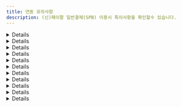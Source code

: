 ```yaml
---
title: 연동 유의사항
description: (신)페이팔 일반결제(SPB) 이용시 특이사항을 확인할수 있습니다.
---
```




<Details>
<p slot="summary">결제수단을 알수 없음</p>

페이팔을 통해 카드 결제 외 BanContact, BLIK, eps, giropay 등 다양한 결제 수단으로 결제가 가능하지만, <mark style="color:red;">**페이팔이 승인 된 결제 수단을 알려주지 않기 때문**</mark>에 페이팔의 모든 결제 건의 결제 수단은 paypal로 일괄 저장됩니다.

</Details>

<Details>
<p slot="summary">할부 결제 여부와 할부 개월수를 알 수 없음</p>

Pay Later를 이용하면 할부 결제가 가능합니다. 하지만 <mark style="color:red;">**페이팔이 승인 된 할부 정보를 알려주지 않기 때문**</mark>에 실제로 할부로 결제가 됐는지, 됐다면 몇 개월 할부로 결제 됐는지 알 수 없습니다.

</Details>

<Details>
<p slot="summary">접속한 국가에 따라 렌더링 되는 결제 버튼이 다름</p>

페이팔은 <mark style="color:red;">**구매자가 접속한 나라에 따라 이용 가능한 결제 수단이 달라지는 방식**</mark>입니다.
따라서 구매자가 접속한 나라에 따라 렌더링 되는 버튼의 종류와 개수가 달라집니다.

<div class="items-center gap-2 md:flex">
  <Figure src="/gitbook-assets/ko/image (3) (1).png" />
  <Figure src="/gitbook-assets/ko/image (47).png" />
</div>

</Details>

<Details>
<p slot="summary">회원 / 비회원 결제 플로우가 다름</p>

페이팔은 네이버페이와 같이 구매자가 페이팔에 가입한 계정으로 로그인 한 후 등록 된 결제 수단(없다면 새로 등록 또는 카드 정보 직접 입력)으로 결제를 하는 방식입니다.

페이팔에 가입되어있지 않은 구매자도 비회원으로 결제가 가능하지만, 회원으로 로그인 했을때와 사용 가능한 결제 수단과 렌더링 되는 결제창에 다소 차이가 있습니다.
회원 / 비회원간 적용/사용 가능한 기능 차이를 간략하게 정리하면 아래와 같습니다.

<Figure src="/gitbook-assets/ko/image (38).png" />

</Details>

<Details>
<p slot="summary">Pay Later 버튼은 enable-funding 파라미터에 반드시 paylater를 넣어야 렌더링 됨</p>

페이팔은 할부 결제를 Pay Later로 부르고 있습니다.
포트원은 Pay Later를 버튼 형태로 제공하고 있으며, **해당 버튼을 렌더링 하기 위해서는 enable-funding 파라미터에 `paylater` 값을 반드시 넣어주셔야** 합니다.
넣지 않으면 Pay Later를 지원하는 국가에서 접속한다고 하더라도 자동으로 렌더링 되지 않습니다. (단, 미국 제외)

```jsx
IMP.loadUI({
  ...중략
  bypass: {
    paypal_v2: {
      ...중략
      "enable-funding": "paylater"
    }
  }
});
```

Pay Later Button은 기본적으로 **구매자가 접속한 국가에 따라 해당 국가에 맞는 버튼이 렌더링** 되며, **Pay Later 기능을 제공하지 않는 국가에서 접속했을땐** enable-funding 파라미터에 `paylater` 값을 전달해도 **Pay Later 버튼이 렌더링되지 않**습니다.

<Figure
  src="/gitbook-assets/ko/image (23) (1).png"
  caption="접속 국가: 벨기에 enable-funding: “paylater” → 아무 버튼도 렌더링 되지 않음"
/>
<Figure
  src="/gitbook-assets/ko/image (12).png"
  caption="접속 국가: 프랑스  enable-funding: “paylater” → 4X Paypal 버튼이 렌더링 됨"
/>
<Figure
  src="/gitbook-assets/ko/image (15) (1).png"
  caption="접속 국가: 이탈리아 enable-funding: “paylater” → Paga in 3 rate 버튼이 렌더링 됨"
/>

</Details>

<Details>
<p slot="summary">Pay Later를 지원하는 국가 별로 페이팔 계정을 별도로 만들어야 함</p>

Pay Later로 결제가 가능한 국가와 통화는 매우 제한적이며 그 방식 또한 국가 별로 상이합니다. 자세한 내용은 아래 국가별 정책을 참고해주세요.

- **US(미국) / USD(달러)**

  - Pay in 4

    Eligible US buyers can pay in four interest-free payments for purchases of $30 to $1,500.

    30 \~ 1,500 달러 결제시에 4개월 무이자 할부

    - 자세히 보기 (ex. 700달러 결제)

      <Figure src="https://s3-us-west-2.amazonaws.com/secure.notion-static.com/acc5bc45-cafc-4e75-a524-e450957505ce/Untitled.png" />

  - Pay Monthly

    Eligible US buyers can pay in 6, 12, or 24 monthly installments for purchases of $199 to $10,000.

    199 \~ 10,000 달러 결제시 6, 12, 24개월 (유이자) 할부 중 선택하는 방식

    - 자세히 보기 (ex. 700달러 결제)

      <Figure src="https://s3-us-west-2.amazonaws.com/secure.notion-static.com/c7c3f372-0a34-41f0-a815-2d5c3b9d6308/Untitled.png" />

- **AU(호주) / AUD(호주 달러)**

  - Pay in 4\*\*\*\*

    Pay Later in Australia includes Pay in 4, which eligible AU buyers can use to pay in four interest-free payments for purchases of $30 to $2,000 AUD. The first payment is due at the time of the transaction, and subsequent payments are due every two weeks.

    30 \~ 2,000 호주 달러까지의 결제 건에 대해 2주마다 4번에 걸쳐 결제

    - 자세히 보기 (ex. AUD 호주 달러 결제)

      <Figure src="https://s3-us-west-2.amazonaws.com/secure.notion-static.com/f4f4c7d2-cf5d-4866-b01b-8995bbf84b69/Untitled.png" />

- **GE(독일) / EUR(유로화)**

  - PayPal Ratenzahlung

    Eligible German buyers can pay in 3, 6, 12, or 24 monthly installments for purchases of 99€ to 5,000€.

    99 \~ 5,000 유로까지의 결제 건에 대해 3, 6, 12, 24개월 (유이자) 할부 중 선택하는 방식

    - 자세히 보기 (ex. 700 유로 결제)

      <Figure src="https://s3-us-west-2.amazonaws.com/secure.notion-static.com/31cf7e44-e640-438f-9622-96c75852d8c0/Untitled.png" />

  - Pay in 30

    Eligible German buyers can pay within 30 days for purchases of 1€ to 1,000€.

    1 \~ 1,000 유로까지의 결제 건에 대해 30일 안에 결제하는 방식. 30일 안에 자동으로 결제 될 은행 계좌(IBAN, International Bank Account Number)를 등록해야 한다.

- **ES(스페인) / EUR(유로화)**

  - Pay in 3 installments

    Pay Later in Spain includes Pay in 3 instalments, which eligible buyers in Spain can use to pay in three interest-free payments for purchases of 30€ – 2,000€. The first payment is due at the time of the transaction, and subsequent payments are due every month.

    30 \~ 2,000 유료까지의 결제 건에 대해 3개월 무이자 할부

    - 자세히 보기 (ex. 700 유로 결제)

      <Figure src="https://s3-us-west-2.amazonaws.com/secure.notion-static.com/2f9b28c1-8827-4379-8334-3556c29f864f/Untitled.png" />

- **IT(이탈리아) / EUR(유로화)**

  - Pay in 3 installments

    Pay Later in Italy includes Pay in 3 installments, which eligible buyers in Italy can use to pay in three interest-free payments for purchases of 30€ – 2,000€. The first payment is due at the time of the transaction, and subsequent payments are due every month.

    30 \~ 2,000 유료까지의 결제 건에 대해 3개월 무이자 할부

    - 자세히 보기 (ex. 700 유로 결제)

      <Figure src="https://s3-us-west-2.amazonaws.com/secure.notion-static.com/897a5e73-1301-4f45-af1a-a6638a946181/Untitled.png" />

- **FR(프랑스) / EUR(유로화)**

  - Pay in 4X

    Pay Later in France includes Pay in 4X, which is an installment offer that allows consumers to spread the cost of a purchases across four equal payments for transactions between 30€ – 2,000€. The first payment is due at the time of the transaction. The subsequent payments spread across 90 days.

    30 \~ 2,000유로까지의 결제 금액에 대해 90일에 걸쳐 4번 분할 무이자 결제

    - 자세히 보기 (ex. 700유로 결제)

      <Figure src="https://s3-us-west-2.amazonaws.com/secure.notion-static.com/8b2f9dd7-8301-4435-b4f0-db4cfe9eb95f/Untitled.png" />

- **GB(영국) / GBP(영국 파운드화)**

  - Pay in 3

    Eligible UK buyers can pay in three interest-free payments for purchases of £30 – £2,000.

    30 \~ 2,000 파운드까지의 결제 금액에 대해 3개월 무이자 할부

    - 자세히 보기(ex. 700 파운드 결제)

      <Figure src="https://s3-us-west-2.amazonaws.com/secure.notion-static.com/b570364a-807e-48df-89f5-a4b6e56aa8a4/Untitled.png" />

  - PayPal Credit - Eligible UK buyers receive a revolving line of credit that they can use to pay over time. PayPal Credit offers either 0% interest for 4 months on purchases over £99 or a merchant-specific Installment offers. For the 0% interest for 4 months offer, any remaining balance due after the promotional period or any transactions under £99 are charged interest at the standard variable rate. Terms and conditions apply.

    99 파운드 이상의 결제 금액에 대해 첫 4개월 간 무이자 할부. 4개월 이상 할부 결제 시 5개월째부터는 유이자 할부 적용

즉, 예를 들어 고객사가 독일, 스페인, 이탈리아 이렇게 3개 나라에 대해 서비스를 제공하고 각 나라별 Pay Later 기능도 함께 제공한다고 가정합니다. 이 경우 고객사는 독일, 스페인, 이탈리아용 **페이팔 머천트 계정을 각각 따로 만들어야** 합니다.

가입 후 부여 받은 페이팔 Account ID(IMP.loadUI 함수 호출시 pg 파라미터로 전달)가 각각 D, E, I라고 한다면, **고객사는 구매자가 접속한 국가에 따라 올바른 Account ID를 전달해야** 합니다. 즉, 구매자가 독일에서 접속 한 경우엔 pg: “paypal_v2.D”, 스페인에서 접속 한 경우에는 pg: “paypal_v2.E” 마지막으로 이탈리아에서 접속 한 경우에는 pg: “paypal_v2.I”로 입력해줘야합니다.

</Details>

<Details>
<p slot="summary">Pay Later 버튼을 클릭했을때 렌더링 되는 화면은 구매자의 국가를 따라 감</p>

페이팔은 머천트든 구매자든 가입시 국가를 설정하도록 되어있습니다. **Pay Later 버튼을 클릭했을때 렌더링 되는 화면은 구매자가 페이팔에 가입시 설정한 국가에 따라 달라집**니다.

예를 들어 Pay Later 버튼이 프랑스 용 4X PayPal이라고 하더라도, 미국 구매자 계정으로 로그인을 하면 미국의 Pay Later 정책이 적용 된 (미국의 Pay Later 버튼을 클릭했을때 나오는 화면과 동일한) 화면이 렌더링 됩니다.

<div class="items-center gap-2 md:flex">
  <Figure
    src="/gitbook-assets/ko/image (51).png"
    caption="프랑스용 Pay Later 버튼을 누르고 미국으로 설정 된 페이팔 계정으로 로그인 한 경우, 미국의 Pay Later 정책(Pay in 4, Pay Monthly)이 적용 된 화면이 렌더링 됨 (언어도 영어)"
  />
  <Figure
    src="/gitbook-assets/ko/image (58).png"
    caption="프랑스용 Pay Later 버튼을 누르고 프랑스로 설정 된 페이팔 계정으로 로그인 한 경우, 정상적으로 프랑스의 Pay Later 정책이 적용 된 화면이 렌더링 됨 (언어도 프랑스어)"
  />
</div>

단, 구매자 계정에 설정 된 국가가 Pay Later를 제공하지 않는 국가인 경우, 일반 카드 결제 화면이 렌더링됩니다. 예를 들어 위와 같이 프랑스 용 Pay Later 버튼을 클릭한 후 Pay Later 를 제공하지 않는 한국 계정으로 로그인하면 일반 카드 결제 화면이 렌더링 됩니다.

</Details>

<Details>
<p slot="summary">enable-funding 파라미터에 Alternative Method 식별자를 필수로 입력해야 하는 경우가 있음</p>

IMP.loadUI 함수를 호출해 페이팔 결제 버튼을 렌더링하면 구매자가 접속한 국가에 따라 이용 가능한 버튼들이 자동으로 렌더링 됩니다. 하지만 **일부 버튼의 경우엔 자동으로 렌더링되지 않고 있으며 그 기준이 매우 불명확해 페이팔에 확인 요청을 드린 상태**입니다.

따라서 현재로서는 나라별로 지원 가능한 Alternative Method 식별자를 enable-funding 파라미터에 아래와 같이 comma(,)로 구분 된 string(문자열) 형식으로 넣어주셔야 정상적으로 렌더링 됩니다.

💡 예) enable-funding: “paylater,bancontact”

렌더링 할 수 있는 버튼의 종류는 아래와 같습니다.

<Figure src="/gitbook-assets/ko/image (53).png" />

</Details>

<Details>
<p slot="summary">배송지 국가가 해당 Alternative Method 지원 국가와 일치해야 함</p>

페이팔은 기본적으로 구매자가 페이팔에 가입할때 입력 한 배송 주소를 결제 창에 자동으로 입력해줍니다. 만약 이 배송 주소를 override하고 싶다면 purchase_units\[].shipping.address 파라미터에 override할 주소를 입력하면 됩니다.

이때 국가 코드(purchase_units\[].shipping.address.country_code)는 필수 입력인데 **Alternative Method로 결제시에는 이 country_code가 해당 Alternative Method 결제가 불가능한 나라인 경우엔 결제가 불가능**하기 때문에 주의가 요구됩니다.

예를 들어 벨기에(국가코드 BE)에서만 사용 가능한 BanContact로 결제시, purchase_units\[].shipping.address.country_code를 BE가 아닌 다른 값으로 입력하고 BanContact 버튼을 누르면 아래와 같은 일반 카드 결제 화면이 렌더링 됩니다.

<Figure src="/gitbook-assets/ko/image (26).png" />

</Details>

<Details>
<p slot="summary">파라미터 유의사항</p>

### `name`

주문명은 비회원으로 결제시에만 결제창에 표기 됩니다.

<div class="items-center gap-2 md:flex">
  <Figure src="/gitbook-assets/ko/image (62).png" />
  <Figure src="/gitbook-assets/ko/image (56).png" />
</div>

회원으로 결제시에는 결제창에 표기되지 않습니다.

<div class="items-center gap-2 md:flex">
  <Figure src="/gitbook-assets/ko/image (66).png" />
  <Figure src="/gitbook-assets/ko/image (52).png" />
</div>

#### `pg`

필수 입력이며 페이팔의 경우 `paypal_v2` 또는 `paypal_v2.{페이팔 Account ID}`를 입력해야 합니다. **paypal로 입력시 페이팔 SPB가 아닌 페이팔 Express Checkout으로 인식**됩니다.

#### `pay_method`

`paypal`만 입력 가능하며 다른 값을 입력하면 “페이팔에서 제공하지 않는 결제 수단입니다.”라는 에러 메시지와 함께 결제창이 호출되지 않습니다.

또한 pay_method를 `paypal`로 입력 후 카드, 계좌 등 어떤 결제 수단으로 결제를 해도 결제 수단은 무조건 `paypal`로 저장됩니다. 이는 페이팔이 실제 결제 된 수단을 구분해 알려주지 않고 모두 `paypal`로 일괄 응답해주기 때문입니다.

#### `buyer_tel`

구매자의 휴대폰 번호를 의미하며 [E164 형식](https://www.itu.int/rec/T-REC-E.164-201011-I/en)으로 입력해주셔야 합니다. 예를 들어 01012345678이라는 휴대폰 번호를 갖는 한국 사용자는 국가 번호 82와 앞에 0을 제외한 10123456778을 입력하셔야 합니다. 입력 된 휴대폰 번호는 페이팔 비회원으로 결제시 연락처 정보에 자동 입력됩니다.

<Figure src="/gitbook-assets/ko/image (6) (1).png" />

만약 접속 국가 형식과 맞지 않는 휴대폰 번호를 입력한 경우엔 무시(자동 완성 되지 않음)됩니다. 예를 들어 미국에서 접속했는데 한국식 번호인 “1012345678”을 입력하면 자동 완성되지 않으며 미국식 번호인 “8317578646”을 입력하면 자동 완성됩니다.

#### `products`

구매 상품 상세 정보를 의미하며 전달 한 값 중 name(상품 명), quantity(상품 수량), unitPrice(상품 단위 금액)만 결제창에 표기됩니다. **페이팔은 해당 파라미터 입력을 강력 권장**하고 있으니, 되도록 입력해주시기 바랍니다.

```jsx
{
  ...중략
  products: [
    {
      id: '1666779119262',
      name: '시그니처 핫 초콜릿',
      code: 'DRINK_SIGNITURE_HOT_CHOCOLATE',
      unitPrice: 5700,
      quantity: 2,
      tag: "TAG-1"
    },
    {
      id: '1666779134572',
      name: '아이스 아메리카노',
      code: 'DRINK_AMERICANO',
      unitPrice: 4800,
      quantity: 3,
      tag: "TAG-2"
    },
  ]
}
```

<div class="items-center gap-2 md:flex">
  <Figure src="/gitbook-assets/ko/image (31) (1).png" />
  <Figure src="/gitbook-assets/ko/image (71).png" />
</div>

💡 **각 상품의 수량 \* 단위 가격의 총 합이 주문 총 금액과 반드시 일치해야**합니다. 일치하지 않는 경우 에러 메시지가 리턴되면서 결제창이 호출되지 않습니다. 예를 들어 위 예시의 경우 5,700달러 \* 2개 + 4,800달러 \* 3개 = 총 합 25,800달러이기 때문에 주문 총 금액(amount)를 25800으로 입력해야 합니다.

**`currency`**

결제 통화를 의미합니다. 페이팔의 경우 사용 가능한 통화는 아래와 같으며, 페이팔에서 사용 불가능한 통화로 결제 시도시 에러 메시지가 리턴되며 결제창이 호출되지 않습니다.

<Figure src="/gitbook-assets/ko/image (9).png" />

간혹, 접속 국가나 결제 수단에 따라 사용 가능한 통화가 정해져있는 경우가 있는데 이 경우 사용 불가능한 통화를 입력하면 에러 메시지가 리턴되면서 결제창이 호출되지 않습니다.

**`digital`**

컨텐츠 상품 판매 시, 실물 여부 파라미터인 digital의 값에 따라 배송 주소 입력 칸의 유/무가 달라집니다.

**digital이 false인 경우**

<Figure src={image1} />

**digital이 true인 경우**

<Figure src={image2} />

**`buyer_first_name, buyer_last_name`**

`buyer_first_name`과 `buyer_last_name`은 페이팔 **비회원으로 결제시** 결제창 내 자동 입력 될 청구 인(payer)의 이름 정보입니다. 회원으로 결제시에는 **회원 가입시 입력 한 이름 정보가 자동으로 입력**되기 때문에 buyer_first_name과 buyer_last_name으로 override 되지 않습니다.

페이팔은 해외 결제이기 때문에 이름 전체를 의미하는 기존 buyer_name 파라미터 대신 buyer_fist_name(이름)과 buyer_last_name(성)을 구분해 입력해 주셔야 결제창 내 정상적으로 자동 입력됩니다.

<Figure src="/gitbook-assets/ko/image (13).png" />

**`bypass.paypal_v2.style`**

페이팔 결제 버튼을 커스터마이징 하기 위한 파라미터입니다. 자세한 내용은 페이팔에서 제공하는 문서([https://developer.paypal.com/sdk/js/reference/#link-style](https://developer.paypal.com/sdk/js/reference/#link-style))를 참고하세요.

**hotizontal 스타일 적용시 버튼이 최대 2개까지 밖에 렌더링 되지 않음**

페이팔 버튼은 기본적으로 vertical(수직)로 렌더링 되지만, 아래와 같이 bypass 파라미터를 사용하면 horizontal(수평)로 렌더링 시킬 수 있습니다.

```jsx
IMP.loadUI({
  ...중략
  bypass: {
    paypal_v2: {
      style: {
        ...중략
        layout: "horizontal"
      }
    }
  }
}, 콜백 함수)
```

단, 이 경우 버튼이 최대 2개까지만 렌더링 되기 때문에, 페이팔에서도 layout을 horizontal이 아닌 vertical로 설정하도록 권고하고 있습니다.

<div class="items-center gap-2 md:flex">
  <Figure src="/gitbook-assets/ko/image (34).png" />
  <Figure src="/gitbook-assets/ko/image (1) (1).png" />
</div>

#### `bypass.paypal_v2.enable-funding`

렌더링을 허용할 페이팔 버튼 종류를 comma(,) separated string으로 표현한 값으로 가능한 모든 종류는 아래와 같습니다.

<Figure src="/gitbook-assets/ko/image (55).png" />

<div class="items-center gap-2 md:flex">
  <Figure
    src="/gitbook-assets/ko/image (29).png"
    caption="접속 국가: 독일 enable-funding: “paylater”"
  />
  <Figure
    src="/gitbook-assets/ko/image (81).png"
    caption="접속 국가: 독일 enable-funding: “paylater”"
  />
</div>

<div class="items-center gap-2 md:flex">
  <Figure src="/gitbook-assets/ko/image (75).png" caption="접속 국가: 한국" />
  <Figure
    src="/gitbook-assets/ko/image (2) (2).png"
    caption="접속 국가: 이탈리아 enable-funding: “paylater”"
  />
</div>

#### `bypass.paypal_v2.disable-funding`

렌더링을 허용 하지 않을 페이팔 버튼 종류를 comma(,) separated string으로 표현한 값으로 가능한 모든 종류는 enable-funding과 동일합니다.

<div class="items-center gap-2 md:flex">
  <Figure
    src="/gitbook-assets/ko/image (36).png"
    caption="접속 국가: 이탈리아 enable-funding: “paylater”"
  />
  <Figure
    src="/gitbook-assets/ko/image (25).png"
    caption="접속 국가: 이탈리아 enable-funding: “paylater” disable-funding: “mybank”"
  />
</div>

**`bypass.paypal_v2.purchase_units`**

페이팔 주문 상세 정보를 의미하는 배열로 각각의 element에 배송 정보를 담을 수 있습니다.

💡 포트원을 통해 페이팔을 연동하는 고객사는 **purchase_units의 길이가 항상 0 또는 1이어야** 합니다.

페이팔은 구매자가 페이팔에 가입할때 입력 한 배송주소를 결제창에 기본적으로 렌더링하지만, 이를 override하고 싶을때 purchase_units\[].shipping.address에 override할 주소를 입력할 수 있습니다. 단, **주소가 유효하지 않거나 address_line_1을 입력하지 않은 경우엔 override가 되지 않**습니다.

💡 배송 정보 중 `admin_area_2`와 `country_code`는 필수 입력입니다.

purchase_units\[]에 입력 된 배송 정보는 기본적으로 결제창에 자동 완성되지만, 페이팔 회원으로 결제할 때와 비회원으로 결제할 때 각각 다른 정책이 적용됩니다.

- **페이팔 회원으로 결제시**

  - **shipping.address 정보 미입력**

    <Figure
      src="/gitbook-assets/ko/image (16) (1).png"
      caption="bypass.paypal\_v2.purchase\_units\[\].shipping 미입력 → 가입시 설정한 배송 주소로 자동 입력 됨"
    />

  - **shipping.address 정보 입력**

    ```tsx
    bypass: {
      paypal_v2: {
        ...중략
        purchase_units: [{
          shipping: {
            address: { // 상품 수령 주소
              address_line_1: "세종대로 110", // 도로명 주소
              address_line_2: "서울특별시청", // 아파트 동 호수
              admin_area_1: "서울특별시", // 주(CA, NY)
              admin_area_2: "중구", // 시(Los Angeles, New York)
              postal_code: "04524", // 상품 수령지 우편번호
              country_code: "KR", // [필수 입력] 상품 수령지 국가 코드
            },
            name: {
              full_name: "홍길동" // 상품 수령인 이름
            }
          }
        }]
      } // end-of paypal_v2
    } // end-of-bypass
    ```

<Figure
  src="/gitbook-assets/ko/image (21).png"
  caption="bypass.paypal\_v2.purchase\_units\[\].shipping 입력 → 입력한 배송 주소로 override 됨"
/>

- **페이팔 비회원으로 결제시**

  - **payer.address 정보 미입력 && shipping.address 정보 입력**

    구매자의 청구 주소(bypass.paypal_v2.payer.address)를 입력하지 않고 배송 주소(bypass.paypal_v2.shipping.address)만 입력 한 경우엔, 청구 주소란에 배송 주소가 자동 완성됩니다.

    ```tsx
    bypass: {
      paypal_v2: {
        ...중략
        purchase_units: [{
          shipping: {
            address: { // 상품 수령 주소
              address_line_1: "세종대로 110", // 도로명 주소
              address_line_2: "서울특별시청", // 아파트 동 호수
              admin_area_1: "서울특별시", // 주(CA, NY)
              admin_area_2: "중구", // 시(Los Angeles, New York)
              postal_code: "04524", // 상품 수령지 우편번호
              country_code: "KR", // [필수 입력] 상품 수령지 국가 코드
            },
            name: {
              full_name: "홍길동" // 상품 수령인 이름
            }
          }
        }],
      } // end-of paypal_v2
    } // end-of-bypass
    ```

<div class="items-center gap-2 md:flex">
  <Figure
    src="/gitbook-assets/ko/image (11) (1).png"
    caption="[체크박스 선택 된 모습] payer 정보 없이 shipping 정보만 입력한 경우, 청구 주소에 shipping 정보가 자동 입력됩니다."
  />
  <Figure
    src="/gitbook-assets/ko/image (5) (3).png"
    caption="[체크박스 해제 된 모습] payer 정보 없이 shipping 정보만 입력한 경우, 청구 주소와 배송 주소에 모두 shipping 정보가 자동 입력됩니다."
  />
</div>

- **payer.address 정보 입력 && shipping.address 정보 입력**

  구매자의 청구 주소(bypass.paypal_v2.payer.address)와 배송 주소(bypass.paypal_v2.shipping.address)를 모두 입력한 경우엔, “청구 주소와 동일한 배송주소” 체크박스를 해제했을때 하단에 렌더링 되는 배송 정보란에 배송 주소가 자동 완성됩니다.

  ```tsx
  bypass: {
    paypal_v2: {
      ...중략
      purchase_units: [{
        shipping: {
          address: { // 상품 수령 주소
            address_line_1: "세종대로 110", // 도로명 주소
            address_line_2: "서울특별시청", // 아파트 동 호수
            admin_area_1: "서울특별시", // 주(CA, NY)
            admin_area_2: "중구", // 시(Los Angeles, New York)
            postal_code: "04524", // 상품 수령지 우편번호
            country_code: "KR", // [필수 입력] 상품 수령지 국가 코드
          },
          name: {
            full_name: "홍길동" // 상품 수령인 이름
          }
        }
      }],
      payer: {
        address: {
            address_line_1: "고산자로 270", // 도로명 주소
            address_line_2: "성동구청", // 아파트 동 호수
            admin_area_1: "서울특별시", // 주(CA, NY)
            admin_area_2: "성동구", // 시(Los Angeles, New York)
            postal_code: "04750", // 상품 수령지 우편번호
            country_code: "KR", // [필수 입력] 상품 수령지 국가 코드
        }
      }
    } // end-of paypal_v2
  } // end-of-bypass
  ```

<div class="items-center gap-2 md:flex">
  <Figure
    src="/gitbook-assets/ko/image (45).png"
    caption="[체크박스 선택 된 모습] payer 정보와 shipping 정보를 모두 입력한 경우, 청구 주소란에 payer 정보가 자동 입력됩니다."
  />
  <Figure
    src="/gitbook-assets/ko/image (68).png"
    caption="[체크박스 해제 된 모습] payer 정보와 shipping 정보를 모두 입력한 경우, payer 정보는 청구 주소란에 shipping 정보는 배송 주소란에 정상적으로 자동 입력됩니다."
  />
</div>

- shipping.address 국가가 접속 국가와 일치하지 않는 경우

  페이팔 결제창에 렌더링 되는 주소 형식은 구매자의 접속 국가에 따라 결정됩니다. 배송 주소의 국가와 구매자의 접속 국가를 다른 경우, 국가 간 주소 체계가 다르기 때문에 정상적으로 자동입력 되지 않으니, 이 점 유념해주시기 바랍니다.

- <Figure
    src="/gitbook-assets/ko/image (24) (1).png"
    caption="미국에서 접속시, payer 정보와 shipping 정보를 모두 한국으로 입력한 경우 청구 주소는 일부만 자동 입력되고 배송 주소는 아예 자동 입력이 되지 않습니다."
  />

#### `bypass.paypal_v2.payer.tax_info`

구매자의 세금 정보로 브라질(에서 접속한 또는 브라질 계정으로 로그인 한) 구매자에 한 해 필수 입력입니다.

#### `bypass.paypal_v2.payer.address`

구매자의 결제 금액 청구지 주소를 의미하며, 전달한 파라미터는 페이팔 결제창 내 청구지 주소(billing address) 정보에 자동으로 입력됩니다.

💡 <mark style="color:red;">**청구 주소 정보 중**</mark> <mark style="color:red;">**`country_code`**</mark><mark style="color:red;">**는 필수 입력입니다.**</mark>

단, 페이팔 비 회원으로 결제시에만 해당되며, 회원으로 결제시에는 회원 가입시 입력한 billing address가 자동 입력되기 때문에 해당 파라미터는 무시됩니다.

- **페이팔 회원으로 결제시**

  - payer.address 정보 입력

    입력 된 정보는 무시되고 페이팔 가입시 기입한 구매자의 청구 주소가 자동 입력됩니다.

    ```tsx
    bypass: {
      paypal_v2: {
        ...중략
        payer: {
          address: {
            address_line_1: "200 N Spring St", // 도로명 주소
            address_line_2: "Los Angeles City Hall", // 아파트 동 호수
            admin_area_1: "CA", // 주(CA, NY)
            admin_area_2: "Los Angeles", // 시(Los Angeles, New York)
            postal_code: "90012", // 상품 수령지 우편번호
            country_code: "US", // [필수 입력] 상품 수령지 국가 코드
          }
        }
      } // end-of paypal_v2
    } // end-of-bypass
    ```

    <Figure src="/gitbook-assets/ko/image (3) (3).png" />

    ![payer.address를 입력했으나 페이팔 가입시 기입한 정보로 자동 입력됩니다.](https://s3-us-west-2.amazonaws.com/secure.notion-static.com/204c59fb-cb39-42fe-9920-d55f9e1f6291/Untitled.png)

  - payer.address를 입력했으나 페이팔 가입시 기입한 정보로 자동 입력됩니다.

- **페이팔 비회원으로 결제시**

  - payer.address 정보 입력

    입력 된 정보가 구매자의 청구 주소지란에 자동 입력됩니다.

    ```tsx
    bypass: {
      paypal_v2: {
        ...중략
        payer: {
          address: {
            address_line_1: "200 N Spring St", // 도로명 주소
            address_line_2: "Los Angeles City Hall", // 아파트 동 호수
            admin_area_1: "CA", // 주(CA, NY)
            admin_area_2: "Los Angeles", // 시(Los Angeles, New York)
            postal_code: "90012", // 상품 수령지 우편번호
            country_code: "US", // [필수 입력] 상품 수령지 국가 코드
          }
        }
      } // end-of paypal_v2
    } // end-of-bypass
    ```

  <Figure src="/gitbook-assets/ko/image (14).png" />

**payer.address 국가가 접속 국가와 일치하지 않는 경우**

- 페이팔 결제창에 렌더링 되는 주소 형식은 구매자의 접속 국가에 따라 결정됩니다. 청구 주소의 국가와 구매자의 접속 국가가 다른 경우, 국가 간 주소 체계가 다르기 때문에 정상적으로 자동 입력 되지 않으니, 이 점 유념해주시기 바랍니다.

<Figure
  src="/gitbook-assets/ko/image (59).png"
  caption="미국에서 접속시, payer.address 정보를 한국으로 입력한 경우 청구 주소는 일부만 자동 입력됩니다. state에 “서울특별시”가 없기 때문입니다."
/>

</Details>

<Details>
<p slot="summary">사용 불가능한 파라미터</p>

#### `tax_free`

페이팔은 면세/복합과세를 지원하지 않기 때문에 tax_free를 입력한 경우 “taxFreeAmount must be 0 in Paypal!”이라는 에러 메시지가 리턴되면서 결제창이 호출되지 않습니다.

#### `country`

결제 국가를 의미하는 country 파라미터로 페이팔 sandbox 모드에서만 유의미하며 **운영 모드에서는 구매자가 접속한 환경에 따라 자동 적용되기 때문에 전달한 파라미터가 무시**됩니다.

예를 들어, country를 “US”로 입력했으나 구매자가 접속한 환경이 “KR(한국)”이라면 한국 사용자가 사용 가능한 결제 버튼들만 렌더링되기 때문에 Pay Later 버튼은 렌더링되지 않습니다.

#### `buyer_addr`

페이팔 결제창 내 표기되는 주소는 결제 금액 청구지(billing information address)와 상품 배송지(shipping address) 이렇게 2가지가 있습니다. 여기서 결제 금액 청구지의 경우 페이팔 회원으로 결제할때는 회원가입시 기입한 정보가 자동 입력되기 때문에 결제창에 노출되지 않으며, 비회원으로 결제할때만 전달 된 파라미터를 기준으로 결제창에 자동 입력됩니다.

단, 이때의 주소는 총 5개의 영역으로 나누어진 상세 주소로 기존에 포트원이 제공하던 buyer_addr 파라미터로는 커버가 불가능하므로 페이팔 전용 파라미터(`bypass.paypal_v2.payer.address`)를사용하셔야 합니다. 

  ```tsx
  bypass: {
    paypal_v2: {
      ...중략
      payer: {
        address: {
            address_line_1: "고산자로 270", // 도로명 주소
            address_line_2: "성동구청", // 아파트 동 호수
            admin_area_1: "서울특별시", // 주(CA, NY)
            admin_area_2: "성동구", // 시(Los Angeles, New York)
            postal_code: "04750", // 상품 수령지 우편번호
            country_code: "KR", // [필수 입력] 상품 수령지 국가 코드
        }
      }
    } // end-of paypal_v2
  } // end-of-bypass
  ```
<div class="items-center gap-2 md:flex">
  <Figure
    src="/gitbook-assets/ko/image (77).png"
    caption="회원으로 결제시 청구 주소는 노출되지 않고 배송 주소만 노출되는 모습"
  />
  <Figure
    src="/gitbook-assets/ko/image (40).png"
    caption="비회원으로 결제시 전달한 파라미터대로 청구 주소가 자동 입력 된 화면"
  />
</div>

#### `popup`

페이팔의 경우 결제창이 무조건 팝업으로 렌더링되기 때문에 해당 파라미터는 무시 됩니다.

#### `m_redirect_url`

페이팔의 경우 PC와 모바일 모두 팝업으로 결제창이 렌더링되기 때문에 결제 프로세스 종료시 모두 콜백 함수가 호촐됩니다. 따라서 m_redirect_url 파라미터는 무시됩니다.

#### `app_scheme`

페이팔의 경우 외부 앱으로 이동하는 경우가 없기 때문에 해당 파라미터는 무시됩니다.

#### `escrow`

페이팔의 경우 에스크로 결제를 지원하지 않기 때문에 해당 파라미터는 무시됩니다.

#### `language`

결제창 언어 설정을 의미하는 language 파라미터는 구매자가 접속한 환경에 따라 자동 적용되기 때문에 전달한 파라미터가 무시됩니다.

#### `bypass.isCulturalExpense`

페이팔의 경우 문화비 결제가 불가능하기 때문에 해당 파라미터는 무시됩니다.

#### `bypass.cashReceiptType`

페이팔의 경우 현금영수증 발급이 불가능하기 때문에 해당 파라미터는 무시됩니다.

#### `bypass.customerIdentifier`

페이팔의 경우 현금영수증 발급이 불가능하기 때문에 해당 파라미터는 무시됩니다.

#### `bypass.useInternationalFreeFromMall`

페이팔의 경우 상점 부담 무이자 할부가 불가능하기 때문에 해당 파라미터는 무시됩니다.

#### `card`

페이팔의 경우 카드사 다이렉트 호출, 상점 부담 무이자 할부, 렌더링 될 카드 종류 제어 등이 불가능하기 때문에 해당 파라미터는 무시됩니다.

#### `display`

페이팔의 경우 Pay Later Button으로 할부 결제가 가능하지만, 국가 그리고 결제 금액별로 가능한 할부 개월수가 정해져있기 때문에 결제창에 표시 될 카드 할부 개월수를 의미하는 display: \{ card_quota } 파라미터는 무시됩니다.

#### `vbank_due`

페이팔의 경우 가상계좌 결제를 지원하지 않기 때문에 해당 파라미터는 무시됩니다.

#### `appCard`

페이팔의 경우 앱카드 결제가 불가능하기 때문에 해당 파라미터는 무시됩니다.

#### `useCardPoint`

페이팔의 경우 카드 포인트 결제가 불가능하기 때문에 해당 파라미터는 무시됩니다.

#### `period`

페이팔은 결제창 내 제공 기간 정보 노출을 지원하지 않아 해당 파라미터가 무시됩니다.

#### `storeDetails`

페이팔은 상점 세부 정보를 입력할 필요가 없기 때문에 해당 파라미터가 무시됩니다.

</Details>
